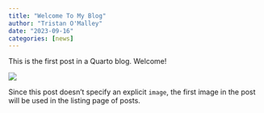 ```yaml
---
title: "Welcome To My Blog"
author: "Tristan O'Malley"
date: "2023-09-16"
categories: [news]
---
```


This is the first post in a Quarto blog. Welcome!

![](thumbnail.jpg)

Since this post doesn't specify an explicit `image`, the first image in the post will be used in the listing page of posts.
